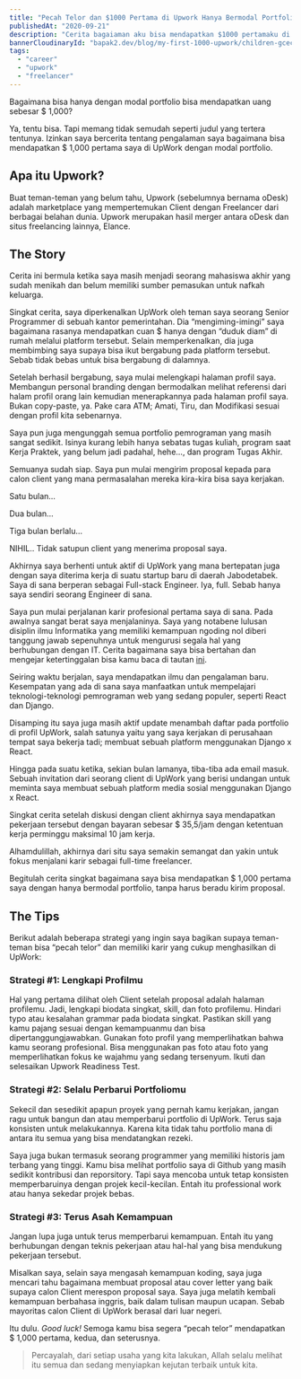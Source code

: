 ```yaml
---
title: "Pecah Telor dan $1000 Pertama di Upwork Hanya Bermodal Portfolio"
publishedAt: "2020-09-21"
description: "Cerita bagaiaman aku bisa mendapatkan $1000 pertamaku di Upwork"
bannerCloudinaryId: "bapak2.dev/blog/my-first-1000-upwork/children-gcec636513_1280_fypict"
tags:
  - "career"
  - "upwork"
  - "freelancer"
---
```


<callout-warning class="aside">Bagaimana bisa hanya dengan modal portfolio bisa mendapatkan uang sebesar $ 1,000?</callout-warning>

Ya, tentu bisa. Tapi memang tidak semudah seperti judul yang tertera tentunya. Izinkan saya bercerita tentang pengalaman saya bagaimana bisa mendapatkan $ 1,000 pertama saya di UpWork dengan modal portfolio.

## Apa itu Upwork?

Buat teman-teman yang belum tahu, Upwork (sebelumnya bernama oDesk) adalah marketplace yang mempertemukan Client dengan Freelancer dari berbagai belahan dunia. Upwork merupakan hasil merger antara oDesk dan situs freelancing lainnya, Elance.

## The Story

Cerita ini bermula ketika saya masih menjadi seorang mahasiswa akhir yang sudah menikah dan belum memiliki sumber pemasukan untuk nafkah keluarga.

Singkat cerita, saya diperkenalkan UpWork oleh teman saya seorang Senior Programmer di sebuah kantor pemerintahan. Dia “mengiming-imingi” saya bagaimana rasanya mendapatkan cuan $ hanya dengan “duduk diam” di rumah melalui platform tersebut. Selain memperkenalkan, dia juga membimbing saya supaya bisa ikut bergabung pada platform tersebut. Sebab tidak bebas untuk bisa bergabung di dalamnya.

Setelah berhasil bergabung, saya mulai melengkapi halaman profil saya. Membangun personal branding dengan bermodalkan melihat referensi dari halam profil orang lain kemudian menerapkannya pada halaman profil saya. Bukan copy-paste, ya. Pake cara ATM; Amati, Tiru, dan Modifikasi sesuai dengan profil kita sebenarnya.

Saya pun juga mengunggah semua portfolio pemrograman yang masih sangat sedikit. Isinya kurang lebih hanya sebatas tugas kuliah, program saat Kerja Praktek, yang belum jadi padahal, hehe…, dan program Tugas Akhir.

Semuanya sudah siap. Saya pun mulai mengirim proposal kepada para calon client yang mana permasalahan mereka kira-kira bisa saya kerjakan.

Satu bulan…

Dua bulan…

Tiga bulan berlalu…

NIHIL.. Tidak satupun client yang menerima proposal saya.

Akhirnya saya berhenti untuk aktif di UpWork yang mana bertepatan juga dengan saya diterima kerja di suatu startup baru di daerah Jabodetabek. Saya di sana berperan sebagai Full-stack Engineer. Iya, full. Sebab hanya saya sendiri seorang Engineer di sana.

Saya pun mulai perjalanan karir profesional pertama saya di sana. Pada awalnya sangat berat saya menjalaninya. Saya yang notabene lulusan disiplin ilmu Informatika yang memiliki kemampuan ngoding nol diberi tanggung jawab sepenuhnya untuk mengurusi segala hal yang berhubungan dengan IT. Cerita bagaimana saya bisa bertahan dan mengejar ketertinggalan bisa kamu baca di tautan [ini](https://hanihusam.com/blog/how-i-become-a-programmer).

Seiring waktu berjalan, saya mendapatkan ilmu dan pengalaman baru. Kesempatan yang ada di sana saya manfaatkan untuk mempelajari teknologi-teknologi pemrograman web yang sedang populer, seperti React dan Django.

Disamping itu saya juga masih aktif update menambah daftar pada portfolio di profil UpWork, salah satunya yaitu yang saya kerjakan di perusahaan tempat saya bekerja tadi; membuat sebuah platform menggunakan Django x React.

Hingga pada suatu ketika, sekian bulan lamanya, tiba-tiba ada email masuk. Sebuah invitation dari seorang client di UpWork yang berisi undangan untuk meminta saya membuat sebuah platform media sosial menggunakan Django x React.

Singkat cerita setelah diskusi dengan client akhirnya saya mendapatkan pekerjaan tersebut dengan bayaran sebesar $ 35,5/jam dengan ketentuan kerja perminggu maksimal 10 jam kerja.

Alhamdulillah, akhirnya dari situ saya semakin semangat dan yakin untuk fokus menjalani karir sebagai full-time freelancer.

Begitulah cerita singkat bagaimana saya bisa mendapatkan $ 1,000 pertama saya dengan hanya bermodal portfolio, tanpa harus beradu kirim proposal.

## The Tips

Berikut adalah beberapa strategi yang ingin saya bagikan supaya teman-teman bisa “pecah telor” dan memiliki karir yang cukup menghasilkan di UpWork:

### Strategi \#1: Lengkapi Profilmu

Hal yang pertama dilihat oleh Client setelah proposal adalah halaman profilemu. Jadi, lengkapi biodata singkat, skill, dan foto profilemu. Hindari typo atau kesalahan grammar pada biodata singkat. Pastikan skill yang kamu pajang sesuai dengan kemampuanmu dan bisa dipertanggungjawabkan. Gunakan foto profil yang memperlihatkan bahwa kamu seorang profesional. Bisa menggunakan pas foto atau foto yang memperlihatkan fokus ke wajahmu yang sedang tersenyum. Ikuti dan selesaikan Upwork Readiness Test.

### Strategi \#2: Selalu Perbarui Portfoliomu

Sekecil dan sesedikit apapun proyek yang pernah kamu kerjakan, jangan ragu untuk bangun dan atau memperbarui portfolio di UpWork. Terus saja konsisten untuk melakukannya. Karena kita tidak tahu portfolio mana di antara itu semua yang bisa mendatangkan rezeki.

Saya juga bukan termasuk seorang programmer yang memiliki historis jam terbang yang tinggi. Kamu bisa melihat portfolio saya di Github yang masih sedikit kontribusi dan reporsitory. Tapi saya mencoba untuk tetap konsisten memperbaruinya dengan projek kecil-kecilan. Entah itu professional work atau hanya sekedar projek bebas.

### Strategi \#3: Terus Asah Kemampuan

Jangan lupa juga untuk terus memperbarui kemampuan. Entah itu yang berhubungan dengan teknis pekerjaan atau hal-hal yang bisa mendukung pekerjaan tersebut.

Misalkan saya, selain saya mengasah kemampuan koding, saya juga mencari tahu bagaimana membuat proposal atau cover letter yang baik supaya calon Client merespon proposal saya. Saya juga melatih kembali kemampuan berbahasa inggris, baik dalam tulisan maupun ucapan. Sebab mayoritas calon Client di UpWork berasal dari luar negeri.

Itu dulu. _Good luck!_ Semoga kamu bisa segera “pecah telor” mendapatkan $ 1,000 pertama, kedua, dan seterusnya.

> Percayalah, dari setiap usaha yang kita lakukan, Allah selalu melihat itu semua dan sedang menyiapkan kejutan terbaik untuk kita.
